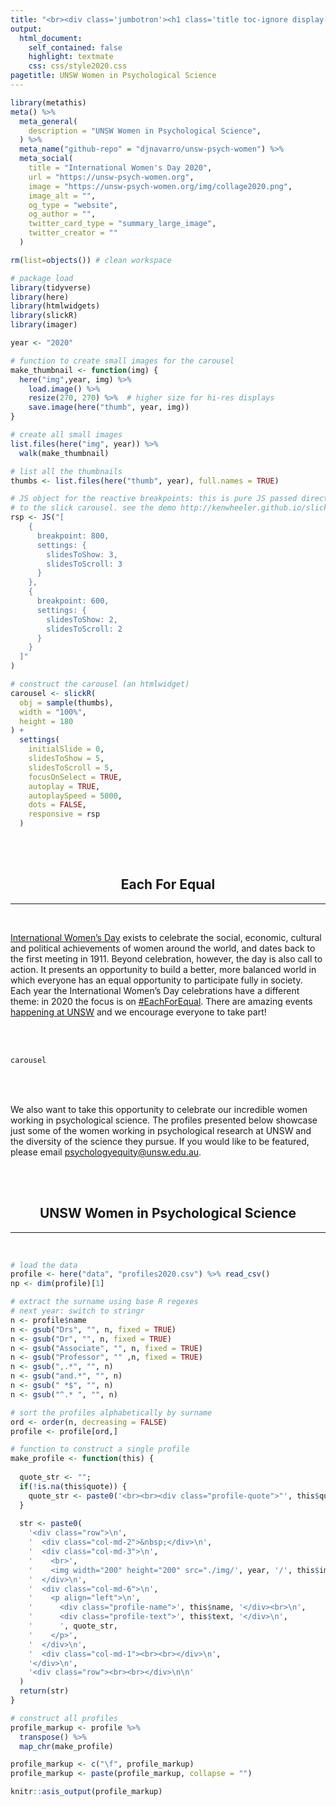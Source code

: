 ```yaml
---
title: "<br><div class='jumbotron'><h1 class='title toc-ignore display-3' align='center'>International Women's Day</h1><p class='lead' align='center'>UNSW Psychology, 8 March 2020</p></div>"
output:
  html_document:
    self_contained: false
    highlight: textmate
    css: css/style2020.css
pagetitle: UNSW Women in Psychological Science
---
```



```r
library(metathis)
meta() %>%
  meta_general(
    description = "UNSW Women in Psychological Science",
  ) %>% 
  meta_name("github-repo" = "djnavarro/unsw-psych-women") %>% 
  meta_social(
    title = "International Women's Day 2020",
    url = "https://unsw-psych-women.org",
    image = "https://unsw-psych-women.org/img/collage2020.png",
    image_alt = "",
    og_type = "website",
    og_author = "",
    twitter_card_type = "summary_large_image",
    twitter_creator = ""
  )
```


```r
rm(list=objects()) # clean workspace

# package load
library(tidyverse)
library(here)
library(htmlwidgets)
library(slickR)
library(imager)
```

```r
year <- "2020"

# function to create small images for the carousel
make_thumbnail <- function(img) {
  here("img",year, img) %>% 
    load.image() %>%
    resize(270, 270) %>%  # higher size for hi-res displays
    save.image(here("thumb", year, img))
}

# create all small images
list.files(here("img", year)) %>%
  walk(make_thumbnail)

# list all the thumbnails
thumbs <- list.files(here("thumb", year), full.names = TRUE)

# JS object for the reactive breakpoints: this is pure JS passed directly
# to the slick carousel. see the demo http://kenwheeler.github.io/slick/
rsp <- JS("[
    {
      breakpoint: 800, 
      settings: {
        slidesToShow: 3,
        slidesToScroll: 3
      }
    }, 
    {
      breakpoint: 600, 
      settings: {
        slidesToShow: 2,
        slidesToScroll: 2
      }
    }  
  ]"
)

# construct the carousel (an htmlwidget)
carousel <- slickR(
  obj = sample(thumbs),
  width = "100%",    
  height = 180
) + 
  settings(
    initialSlide = 0,
    slidesToShow = 5,
    slidesToScroll = 5,
    focusOnSelect = TRUE,
    autoplay = TRUE,
    autoplaySpeed = 5000,
    dots = FALSE,
    responsive = rsp
  )
```


<br><br>
<h2 align="center">Each For Equal</h2>
<hr>
<br>

<div class='splash-text'>

[International Women's Day](https://www.internationalwomensday.com/) exists to celebrate the social, economic, cultural and political achievements of women around the world, and dates back to the first meeting in 1911. Beyond celebration, however, the day is also call to action. It presents an opportunity to build a better, more balanced world in which everyone has an equal opportunity to participate fully in society. Each year the International Women's Day celebrations have a different theme: in 2020 the focus is on [#EachForEqual](https://www.internationalwomensday.com/Theme). There are amazing events [happening at UNSW](https://www.iwd.unsw.edu.au/) and we encourage everyone to take part! 

<br><br>

```r
carousel 
```

<br><br>

We also want to take this opportunity to celebrate our incredible women working in psychological science. The profiles presented below showcase just some of the women working in psychological research at UNSW and the diversity of the science they pursue. If you would like to be featured, please email [psychologyequity@unsw.edu.au](mailto:psychologyequity@unsw.edu.au).

</div>

<br><br>
<h2 align="center">UNSW Women in Psychological Science</h2>
<hr>
<br>

```r
# load the data
profile <- here("data", "profiles2020.csv") %>% read_csv()
np <- dim(profile)[1]

# extract the surname using base R regexes
# next year: switch to stringr
n <- profile$name
n <- gsub("Drs", "", n, fixed = TRUE)
n <- gsub("Dr", "", n, fixed = TRUE)
n <- gsub("Associate", "", n, fixed = TRUE)
n <- gsub("Professor", "" ,n, fixed = TRUE)
n <- gsub(",.*", "", n)
n <- gsub("and.*", "", n)
n <- gsub(" *$", "", n)
n <- gsub("^.* ", "", n)

# sort the profiles alphabetically by surname
ord <- order(n, decreasing = FALSE)
profile <- profile[ord,]

# function to construct a single profile
make_profile <- function(this) {
  
  quote_str <- "";
  if(!is.na(this$quote)) {
    quote_str <- paste0('<br><br><div class="profile-quote">"', this$quote, '"</div>\n')
  }
  
  str <- paste0(
    '<div class="row">\n',
    '  <div class="col-md-2">&nbsp;</div>\n',
    '  <div class="col-md-3">\n',
    '    <br>',
    '    <img width="200" height="200" src="./img/', year, '/', this$img,'">\n',
    '  </div>\n',
    '  <div class="col-md-6">\n',
    '    <p align="left">\n',
    '      <div class="profile-name">', this$name, '</div><br>\n',
    '      <div class="profile-text">', this$text, '</div>\n',
    '      ', quote_str,
    '    </p>',
    '  </div>\n',
    '  <div class="col-md-1"><br><br></div>\n',
    '</div>\n',
    '<div class="row"><br><br></div>\n\n'
  ) 
  return(str)
}

# construct all profiles
profile_markup <- profile %>%
  transpose() %>%
  map_chr(make_profile)

profile_markup <- c("\f", profile_markup)
profile_markup <- paste(profile_markup, collapse = "")
```

<!--html_preserve-->
```r
knitr::asis_output(profile_markup)
```
<!--/html_preserve-->
